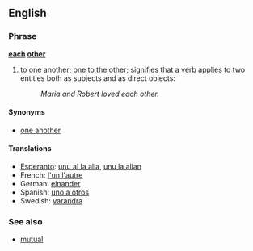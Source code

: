 ==English==
=== Phrase ===
'''[[each]] [[other]]'''

# to one another; one to the other; signifies that a verb applies to two entities both as subjects and as direct objects: 
#: ''Maria and Robert loved each other.''

==== Synonyms ====
* [[one another]]

==== Translations ====
* [[Esperanto]]: [[unu al la alia]], [[unu la alian]]
* French: [[l'un l'autre]]
* German: [[einander]]
* Spanish: [[uno a otros]]
* Swedish: [[varandra]]

===See also===
*[[mutual]]